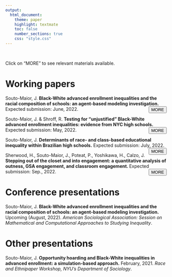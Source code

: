 ```yaml
---
output:
  html_document:
    theme: paper
    highlight: textmate
    toc: false
    number_sections: true
    css: "style.css"
---
```


<br>

<script>
function readMore(paper) {
    let dots = document.querySelector(`.card[data-paper="${paper}"] .dots`);
    let moreText = document.querySelector(`.card[data-paper="${paper}"] .more`); 
    let btnText = document.querySelector(`.card[data-paper="${paper}"] .button`);

    if (dots.style.display === "none") {
        dots.style.display = "inline";
        btnText.textContent = "MORE";
        moreText.style.display = "none";
    } else {
        dots.style.display = "none";
        btnText.textContent = "LESS"; 
        moreText.style.display = "inline";
    }
}
</script>

Click on "MORE" to see relevant materials available.

# Working papers {-}

<div class="card" data-paper="1">
<pbox>
<phead>
<p1>Souto-Maior, J.</p1> **Black-White advanced enrollment inequalities and the racial composition of schools: an agent-based modeling investigation.** Expected submission: June, 2022.
<button onclick="readMore('1')" class="button" style="float: right">MORE</button>
</phead>
<br>
<span class="dots"></span><span class="more" style="display: none;">
<pmain>
This is one of the papers which constitute my doctoral dissertation. The purpose of the project is to identify the mechanisms generating Black-White academic disparities in integrated school settings. The project constructs a series of qualitatively-informed agent-based models that highlight the mechanisms generating black-white advanced course-taking inequalities within schools. Models show how the racial composition of schools and different tracking systems influence the salience of the generative mechanisms. Models are constructed, evaluated and applied to national data from American schools.
<br>
<br>
**Materials**
<br>
---
</pmain>
</pbox>
</span>
</div>


<div class="card" data-paper="2">
<pbox>
<phead>
<p1>Souto-Maior, J.</p1> & Shroff, R. **Testing for "unjustified" Black-White advanced enrollment inequalities: evidence from NYC high schools.** Expected submission: May, 2022.
<button onclick="readMore('2')" class="button" style="float: right">MORE</button> 
</phead>
<br>
<span class="dots"></span><span class="more" style="display: none;">
<pmain>
We investigate and quantify the extent to which observed Black-White enrollment disparities in Advanced Placement mathematics courses are "unjustified" by the main principle governing student placement decisions---i.e., students' academic preparedness. Using detailed administrative data from New York paper high schools, we use a machine-learning-based approach to construct our own measure of academic preparedness and find that the under-representation of Black students relative to White students in AP mathematics is not fully explained by students' differences in academic preparedness
<br>
<br>
**Materials**
<br>
---
</pmain>
</pbox>
</span>
</div>

<div class="card" data-paper="3">
<pbox>
<phead>
<p1>Souto-Maior, J.</p1> **Determinants of race- and class-based educational inequality within Brazilian high schools.** Expected submission: July, 2022.
<button onclick="readMore('3')" class="button" style="float: right">MORE</button> 
</phead>
<br> 
<span class="dots"></span><span class="more" style="display: none;">
<pmain>
This paper aims at filling the gap of descriptive investigations of within-school educational inequalities in Brazil. Using publicly-available data from national high school exams, I rely on multilevel-models of student performance with school- and race-specific random effects to highlight the school-level factors correlated with within-school inequalities. An ultimate goal of the project is to allow its academic findings to be accessible to the general public---journalists, policymakers and those who wish to invest in better conditions for learning in Brazilian schools. A final product of this work is the publishing of an accessible and interactive dashboard application, which maps race- and class-based within-school inequalities across Brazilian schools, allowing users to gain both a broad and school-specific view of the study's results.
<br>
<br>
**Materials**
<br>
<a href="https://joaomsoutomaior.shinyapps.io/SaoPaulo_HighSchools_ENEM2019/" target="_blank" class = "a2" >WORKING DASHBOARD</a>
</pmain>
</pbox>
</span>
</div>

<div class="card" data-paper="4">
<pbox>
<phead>
Sherwood, H., <p1>Souto-Maior, J.</p1>, Poteat, P., Yoshikawa, H., Calzo, J. **Stepping out of the closet and into engagement: a quantitative analysis of outness, GSA engagement, and classroom engagement. ** Expected submission: Sep., 2022. 
<button onclick="readMore('4')" class="button" style="float: right">MORE</button> 
</phead>
<br>
<span class="dots"></span><span class="more" style="display: none;">
<pmain>
Using survey data from Massachusetts, New York paper, and San Diego schools, the project examines the role of gender and sexual outness on student classroom engagement. As a second author, my primary contribution to this project consists of providing a methodological assistance and of developing the code for the data analysis.
<br>
<br>
**Materials**
<br>
<a href="https://github.com/joaosoutomaior/outness-engagement-GSAs-code" class = "a2" >CODE</a>
<br>
</pmain>
</pbox>
</span>
</div>

# Conference presentations {-}

<p1>Souto-Maior, J.</p1> **Black-White advanced enrollment inequalities and the racial composition of schools: an agent-based modeling investigation.** Upcoming (August, 2022). *American Sociological Association: Session on Mathematical and Computational Approaches to Studying Inequality*.

# Other presentations {-}

<p1>Souto-Maior, J.</p1> **Opportunity hoarding and Black-White inequalities in advanced enrollment: a simulation-based approach.** February, 2021. *Race and Ethnipaper Workshop, NYU's Department of Sociology*.

